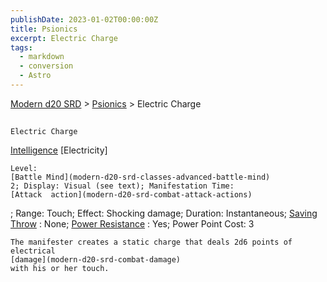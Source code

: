 ```yaml
---
publishDate: 2023-01-02T00:00:00Z
title: Psionics
excerpt: Electric Charge
tags:
  - markdown
  - conversion
  - Astro
---
```


[Modern d20 SRD](/#modernD20) >
[Psionics](modern-d20-srd-psionics-index) > Electric Charge

##

    Electric Charge

[Intelligence](modern-d20-srd-basics-ability-scores)
[Electricity]

    Level:
    [Battle Mind](modern-d20-srd-classes-advanced-battle-mind)
    2; Display: Visual (see text); Manifestation Time:
    [Attack  action](modern-d20-srd-combat-attack-actions)
; Range: Touch; Effect: Shocking damage; Duration: Instantaneous;
[Saving Throw](modern-d20-srd-basics-saving-throws)
: None;
[Power Resistance](modern-d20-srd-special-abilities-power-resistance)
: Yes; Power Point Cost: 3

    The manifester creates a static charge that deals 2d6 points of electrical
    [damage](modern-d20-srd-combat-damage)
    with his or her touch.
